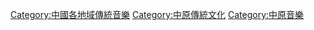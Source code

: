 [[Category:中國各地域傳統音樂|Category:中國各地域傳統音樂]]
[[Category:中原傳統文化|Category:中原傳統文化]]
[[Category:中原音樂|Category:中原音樂]]